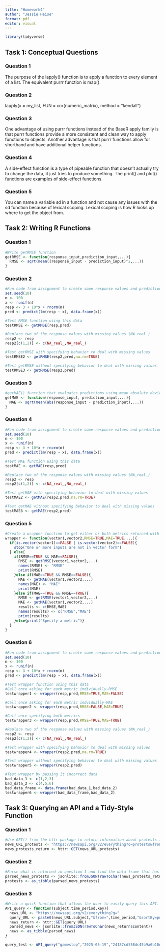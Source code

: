 ```yaml
---
title: "Homework4"
author: "Jessie Heise"
format: pdf
editor: visual
---
```


```r
library(tidyverse)
```

## Task 1: Conceptual Questions

### Question 1

The purpose of the lapply() function is to apply a function to every element of a list. The equivalent purrr function is map().

### Question 2

lapply(x = my_list, FUN = cor(numeric_matrix), method = "kendall")

### Question 3

One advantage of using purrr functions instead of the BaseR apply family is that purrr functions provide a more consistent and clean way to apply functions to objects. Another advantage is that purrr functions allow for shorthand and have additional helper functions.

### Question 4

A side-effect function is a type of pipeable function that doesn't actually try to change the data, it just tries to produce something. The print() and plot() functions are examples of side-effect functions.

### Question 5

You can name a variable sd in a function and not cause any issues with the sd function because of lexical scoping. Lexical scoping is how R looks up where to get the object from.

## Task 2: Writing R Functions

### Question 1

```r
#Write getRMSE function
getRMSE <- function(response_input,prediction_input,...){
  RMSE <- sqrt(mean((response_input - prediction_input)^2,...))
}
```

### Question 2

```r
#Run code from assignment to create some response values and predictions
set.seed(10)
n <- 100
x <- runif(n)
resp <- 3 + 10*x + rnorm(n)
pred <- predict(lm(resp ~ x), data.frame(x))

#Test RMSE function using this data
testRMSE <- getRMSE(resp,pred)

#Replace two of the response values with missing values (NA_real_)
resp2 <- resp
resp2[c(1,2)] <- c(NA_real_,NA_real_)

#Test getRMSE with specifying behavior to deal with missing values
testRMSE2 <- getRMSE(resp2,pred,na.rm=TRUE)

#Test getRMSE without specifying behavior to deal with missing values
testRMSE3 <- getRMSE(resp2,pred)
```

### Question 3

```r
#getMAE() function that evaluates predictions using mean absolute deviation
getMAE <- function(response_input, prediction_input,...){
  MAE <- sqrt(mean(abs(response_input - prediction_input),...)) 
}
```

### Question 4

```r
#Run code from assignment to create some response values and predictions
set.seed(10)
n <- 100
x <- runif(n)
resp <- 3 + 10*x + rnorm(n)
pred <- predict(lm(resp ~ x), data.frame(x))

#Test MAE function using this data
testMAE <- getMAE(resp,pred)

#Replace two of the response values with missing values (NA_real_)
resp2 <- resp
resp2[c(1,2)] <- c(NA_real_,NA_real_)

#Test getMAE with specifying behavior to deal with missing values
testMAE2 <- getMAE(resp2,pred,na.rm=TRUE)

#Test getMAE without specifying behavior to deal with missing values
testMAE3 <- getMAE(resp2,pred)
```

### Question 5

```r
#Create a wrapper function to get either or both metrics returned with a single function call
wrapper <- function(vector1,vector2,RMSE=TRUE,MAE=TRUE,...){
  if(is.vector(vector1)==FALSE | is.vector(vector2)==FALSE){
    stop("One or more inputs are not in vector form")
  } else{
    if(RMSE==TRUE && MAE==FALSE){
      RMSE <- getRMSE(vector1,vector2,...)
      names(RMSE) <- "RMSE"
      print(RMSE)
    }else if(MAE==TRUE && RMSE==FALSE){
      MAE <- getMAE(vector1,vector2,...)
      names(MAE) <- "MAE"
      print(MAE)
    }else if(MAE==TRUE && RMSE==TRUE){
      RMSE <- getRMSE(vector1,vector2,...)
      MAE <- getMAE(vector1,vector2,...)
      results <- c(RMSE,MAE)
      names(results) <- c("RMSE","MAE")
      print(results)
    }else{print("Specify a metric")}
  }
}
```

### Question 6

```r
#Run code from assignment to create some response values and predictions
set.seed(10)
n <- 100
x <- runif(n)
resp <- 3 + 10*x + rnorm(n)
pred <- predict(lm(resp ~ x), data.frame(x))

#Test wrapper function using this data
#Call once asking for each metric individually-RMSE
testwrapper1 <- wrapper(resp,pred,RMSE=TRUE,MAE=FALSE)

#Call once asking for each metric indvidually-MAE
testwrapper2 <- wrapper(resp,pred,RMSE=FALSE,MAE=TRUE)

#Call once specifying both metrics
testwrapper3 <- wrapper(resp,pred,RMSE=TRUE,MAE=TRUE)

#Replace two of the response values with missing values (NA_real_)
resp2 <- resp
resp2[c(1,2)] <- c(NA_real_,NA_real_)

#Test wrapper with specifying behavior to deal with missing values
testwrapper4 <- wrapper(resp2,pred,na.rm=TRUE)

#Test wrapper without specifying behavior to deal with missing values
testwrapper5 <- wrapper(resp2,pred)

#Test wrapper by passing it incorrect data
bad_data_1 <- c(1,2,3)
bad_data_2 <- c(4,5,6)
bad_data_frame <- data.frame(bad_data_1,bad_data_2)
testwrapper6 <- wrapper(bad_data_frame,bad_data_2)
```

## Task 3: Querying an API and a Tidy-Style Function

### Question 1

```r
#Use GET() from the httr package to return information about protests in the news in the last 30 days.
news_URL_protests <- "https://newsapi.org/v2/everything?q=protests&from=2025-05-19&sortBy=publishedAt&apiKey=24187cd558dc45b9a6b10d1891bdd396"
news_protests_return <- httr::GET(news_URL_protests)
```

### Question 2

```r
#Parse what is returned in question 1 and find the data frame that has the actual article information
parsed_news_protests <- jsonlite::fromJSON(rawToChar(news_protests_return$content))
protests <- as_tibble(parsed_news_protests)
```

### Question 3

```r
#Write a quick function that allows the user to easily query this API. The inputs to the function should be the title/subject to search for (string), a time period to search from (string), and an API key
API_query <- function(subject,time_period,key){
  news_URL <- "https://newsapi.org/v2/everything?q="
  query_URL <- paste0(news_URL,subject,"&from=",time_period,"&sortBy=publishedAt&apiKey=",key)
  news_return <- httr::GET(query_URL)
  parsed_news <- jsonlite::fromJSON(rawToChar(news_return$content))
  news <- as_tibble(parsed_news)
}

query_test <- API_query("gamestop","2025-05-19","24187cd558dc45b9a6b10d1891bdd396")
```
